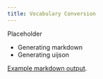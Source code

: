 ```yaml
---
title: Vocabulary Conversion
---
```


Placeholder

- Generating markdown
- Generating uijson

[Example markdown output](example/example.qmd).